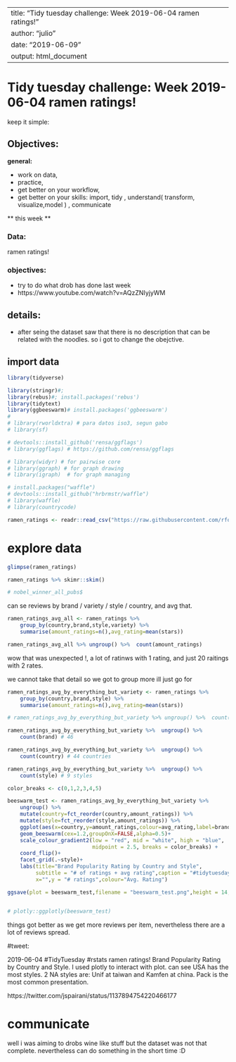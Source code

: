
---
title: "Tidy tuesday challenge: Week 2019-06-04 ramen ratings!"
author: "julio"
date: "2019-06-09"
output: html_document
---

# Tidy tuesday challenge: Week 2019-06-04 ramen ratings!

keep it simple:

## Objectives: 

**general:**

* work on data, 
* practice, 
* get better on your workflow,
* get better on your skills: import, tidy , understand( transform, visualize,model ) , communicate


** this week **

### Data:

ramen ratings!

### objectives:

- try to do what drob has done last week
- https://www.youtube.com/watch?v=AQzZNIyjyWM


## details:

- after seing the dataset saw that there is no description that can be related with the noodles. so i got to change the obejctive.



## import data
```r
library(tidyverse)

library(stringr)#;
library(rebus)#; install.packages('rebus')
library(tidytext)
library(ggbeeswarm)# install.packages('ggbeeswarm')
# 
# library(rworldxtra) # para datos iso3, segun gabo
# library(sf)

# devtools::install_github('rensa/ggflags')
# library(ggflags) # https://github.com/rensa/ggflags

# library(widyr) # for pairwise core
# library(ggraph) # for graph drawing
# library(igraph)  # for graph managing

# install.packages("waffle")
# devtools::install_github("hrbrmstr/waffle")
# library(waffle)
# library(countrycode)
```


```r
ramen_ratings <- readr::read_csv("https://raw.githubusercontent.com/rfordatascience/tidytuesday/master/data/2019/2019-06-04/ramen_ratings.csv")
```

# explore data

```r
glimpse(ramen_ratings)

```


```r
ramen_ratings %>% skimr::skim()

# nobel_winner_all_pubs$
```

can se reviews by brand / variety / style / country, and avg that.

```r
ramen_ratings_avg_all <- ramen_ratings %>% 
    group_by(country,brand,style,variety) %>% 
    summarise(amount_ratings=n(),avg_rating=mean(stars))

ramen_ratings_avg_all %>% ungroup() %>%  count(amount_ratings)
```

wow that was unexpected !, a lot of ratinws with 1 rating, and just 20 raitings with 2 rates.

we cannot take that detail so we got to group more 
ill just go for 


```r
ramen_ratings_avg_by_everything_but_variety <- ramen_ratings %>% 
    group_by(country,brand,style) %>% 
    summarise(amount_ratings=n(),avg_rating=mean(stars))

# ramen_ratings_avg_by_everything_but_variety %>% ungroup() %>%  count(amount_ratings) %>%  filter()

ramen_ratings_avg_by_everything_but_variety %>%  ungroup() %>% 
    count(brand) # 46

ramen_ratings_avg_by_everything_but_variety %>%  ungroup() %>% 
    count(country) # 44 countries

ramen_ratings_avg_by_everything_but_variety %>%  ungroup() %>% 
    count(style) # 9 styles
```
```r

color_breaks <- c(0,1,2,3,4,5)

beeswarm_test <- ramen_ratings_avg_by_everything_but_variety %>% 
    ungroup() %>% 
    mutate(country=fct_reorder(country,amount_ratings)) %>% 
    mutate(style=fct_reorder(style,amount_ratings)) %>% 
    ggplot(aes(x=country,y=amount_ratings,colour=avg_rating,label=brand))+
    geom_beeswarm(cex=1.2,groupOnX=FALSE,alpha=0.5)+
    scale_colour_gradient2(low = "red", mid = "white", high = "blue",
                           midpoint = 2.5, breaks = color_breaks) +
    coord_flip()+
    facet_grid(.~style)+
    labs(title="Brand Popularity Rating by Country and Style",
         subtitle = "# of ratings + avg rating",caption = "#tidytuesday",
         x="",y = "# ratings",colour="Avg. Rating")

ggsave(plot = beeswarm_test,filename = "beeswarm_test.png",height = 14,width = 14)


# plotly::ggplotly(beeswarm_test)


```

things got better as we get more reviews per item, nevertheless there are a lot of reviews spread.

#tweet: 

2019-06-04 #TidyTuesday #rstats ramen ratings! Brand Popularity Rating by Country and Style. I used plotly to interact with plot. can see USA has the most styles. 2 NA styles are: Unif at taiwan and Kamfen at china. Pack is the most common presentation.

https://twitter.com/jspairani/status/1137894754220466177

# communicate

well i was aiming to drobs wine like stuff but the dataset was not that complete. 
nevertheless can do something in the short time :D

